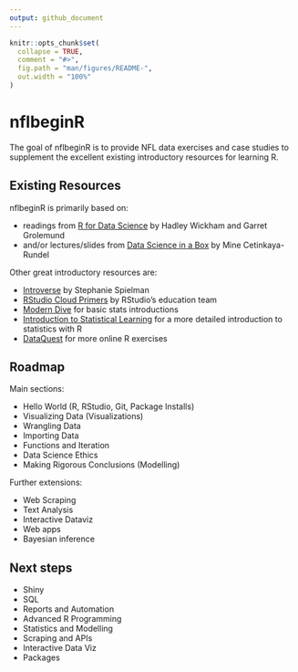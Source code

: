 ```yaml
---
output: github_document
---
```


<!-- README.md is generated from README.Rmd. Please edit that file -->

```r
knitr::opts_chunk$set(
  collapse = TRUE,
  comment = "#>",
  fig.path = "man/figures/README-",
  out.width = "100%"
)
```

# nflbeginR

The goal of nflbeginR is to provide NFL data exercises and case studies to supplement the excellent existing introductory resources for learning R.

## Existing Resources

nflbeginR is primarily based on: 

- readings from [R for Data Science](https://r4ds.had.co.nz) by Hadley Wickham and Garret Grolemund
- and/or lectures/slides from [Data Science in a Box](https://datasciencebox.org/) by Mine Cetinkaya-Rundel

Other great introductory resources are:

- [Introverse](https://spielmanlab.github.io/introverse/) by Stephanie Spielman
- [RStudio Cloud Primers](https://rstudio.cloud/learn/primers) by RStudio's education team
- [Modern Dive](https://moderndive.com/) for basic stats introductions
- [Introduction to Statistical Learning](https://www.statlearning.com/) for a more detailed introduction to statistics with R
- [DataQuest](https://dataquest.com) for more online R exercises

## Roadmap

Main sections:

- Hello World (R, RStudio, Git, Package Installs)
- Visualizing Data (Visualizations)
- Wrangling Data
- Importing Data
- Functions and Iteration
- Data Science Ethics
- Making Rigorous Conclusions (Modelling)

Further extensions:

- Web Scraping
- Text Analysis
- Interactive Dataviz
- Web apps
- Bayesian inference

## Next steps

- Shiny
- SQL
- Reports and Automation
- Advanced R Programming
- Statistics and Modelling
- Scraping and APIs
- Interactive Data Viz
- Packages
